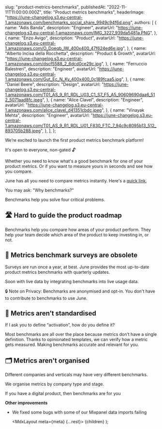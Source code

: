 
  slug: "product-metrics-benchmarks",
  publishedAt: "2022-11-11T11:00:00.000Z",
  title: "Product metrics benchmarks",
  headerImage:
    "https://june-changelog.s3.eu-central-1.amazonaws.com/benchmarks_social_share_9949c94f6d.png",
  authors: [
    {
      name: "Adis Banda",
      description: "Engineer",
      avatarUrl: "https://june-changelog.s3.eu-central-1.amazonaws.com/IMG_3227_939da5481a.PNG",
    },
    {
      name: "Enzo Avigo",
      description: "Product",
      avatarUrl:
        "https://june-changelog.s3.eu-central-1.amazonaws.com/O_Doeqb_IW_400x400_47f624ed6e.jpg",
    },
    {
      name: "Alberto Incisa della Rocchetta",
      description: "Product & Growth",
      avatarUrl: "https://june-changelog.s3.eu-central-1.amazonaws.com/dscf5588_2_6dcd0ce29c.jpg",
    },
    {
      name: "Ferruccio Balestreri",
      description: "Engineer",
      avatarUrl:
        "https://june-changelog.s3.eu-central-1.amazonaws.com/Gut_Ec_N_Ky_400x400_0c189fcaa5.jpg",
    },
    {
      name: "Daniel Beere",
      description: "Design",
      avatarUrl:
        "https://june-changelog.s3.eu-central-1.amazonaws.com/T01_AS_9_R1_RDL_U03_C1_S7_F5_A5_90609690daa6_512_5071aad8fc.jpeg",
    },
    {
      name: "Alice Clavel",
      description: "Engineer",
      avatarUrl:
        "https://june-changelog.s3.eu-central-1.amazonaws.com/alice_clavel_d41351cbdc.jpeg",
    },
    {
      name: "Vinayak Mehta",
      description: "Engineer",
      avatarUrl:
        "https://june-changelog.s3.eu-central-1.amazonaws.com/T01_AS_9_R1_RDL_U01_F830_FTC_7_94c9c8095b13_512_893705b288.jpeg",
    },
  ],
};

We’re excited to launch the first product metrics benchmark platform!

It's open to everyone, non-gated 🔓

Whether you need to know what's a good benchmark for one of your product metrics. Or if you want to measure yours in seconds and see how you compare.

June has all you need to compare metrics instantly. Here's a [quick link](https://www.june.so/benchmarks),

You may ask: "Why benchmarks?"

Benchmarks help you solve four critical problems.

## 🛣 Hard to guide the product roadmap

Benchmarks help you compare how areas of your product perform. They help your team decide which area of the product to keep investing in, or not.

## 📜 Metrics benchmark surveys are obsolete

Surveys are run once a year, at best. June provides the most up-to-date product metrics benchmarks with quarterly updates.

Soon with live data by integrating benchmarks into live usage data.

🔒 Note on Privacy: Benchmarks are anonymised and opt-in. You don't have to contribute to benchmarks to use June.

## 📏 Metrics aren’t standardised

If I ask you to define “activation”, how do you define it?

Most benchmarks are all over the place because metrics don’t have a single definition. Thanks to opinionated templates, we can verify how a metric gets measured. Making benchmarks accurate and relevant for you.

## 🗂 Metrics aren't organised

Different companies and verticals may have very different benchmarks.

We organise metrics by company type and stage.

If you have a digital product, then benchmarks are for you

**Other improvements**

- We fixed some bugs with some of our Mixpanel data imports failing

  <MdxLayout meta={meta} {...rest}>
    {children}
  </MdxLayout>
);
